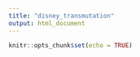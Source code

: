 ```yaml
---
title: "disney_transmutation"
output: html_document
---
```


```r
knitr::opts_chunk$set(echo = TRUE)
```
